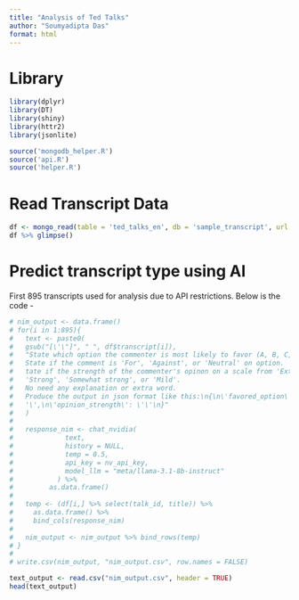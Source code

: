 ```yaml
---
title: "Analysis of Ted Talks"
author: "Soumyadipta Das"
format: html
---
```


# Library

```r
library(dplyr)
library(DT)
library(shiny)
library(httr2)
library(jsonlite)

source('mongodb_helper.R')
source('api.R')
source('helper.R')
```

# Read Transcript Data

```r
df <- mongo_read(table = 'ted_talks_en', db = 'sample_transcript', url = mongo_url)
df %>% glimpse()
```

# Predict transcript type using AI

First 895 transcripts used for analysis due to API restrictions. Below is the code -

```r
# nim_output <- data.frame()
# for(i in 1:895){
#   text <- paste0(
#   gsub("[\'\"]", " ", df$transcript[i]),
#   "State which option the commenter is most likely to favor (A, B, C, D, E, F, G).
#   State if the comment is 'For', 'Against', or 'Neutral' on option.
#   tate if the strength of the commenter's opinon on a scale from 'Extremely strong', 'Very strong', 
#   'Strong', 'Somewhat strong', or 'Mild'.
#   No need any explanation or extra word.
#   Produce the output in json format like this:\n{\n\'favored_option\': \'\',\n\'option_opinion\':
#   '\',\n\'opinion_strength\': \'\'\n}"
#   )
#   
#   response_nim <- chat_nvidia(
#             text,
#             history = NULL,
#             temp = 0.5,
#             api_key = nv_api_key,
#             model_llm = "meta/llama-3.1-8b-instruct"
#           ) %>%
#         as.data.frame()
#   
#   temp <- (df[i,] %>% select(talk_id, title)) %>% 
#     as.data.frame() %>% 
#     bind_cols(response_nim)
#   
#   nim_output <- nim_output %>% bind_rows(temp)
# }
# 
# write.csv(nim_output, "nim_output.csv", row.names = FALSE)
```



```r
text_output <- read.csv("nim_output.csv", header = TRUE)
head(text_output)
```

